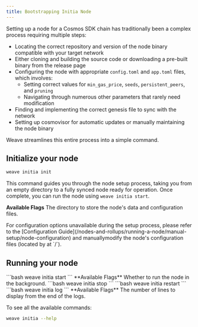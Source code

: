 ```yaml
---
title: Bootstrapping Initia Node
---
```


Setting up a node for a Cosmos SDK chain has traditionally been a complex process requiring multiple steps:
- Locating the correct repository and version of the node binary compatible with your target network
- Either cloning and building the source code or downloading a pre-built binary from the release page
- Configuring the node with appropriate `config.toml` and `app.toml` files, which involves:
    - Setting correct values for `min_gas_price`, `seeds`, `persistent_peers`, and `pruning`
    - Navigating through numerous other parameters that rarely need modification
- Finding and implementing the correct genesis file to sync with the network
- Setting up cosmovisor for automatic updates or manually maintaining the node binary

Weave streamlines this entire process into a simple command.

## Initialize your node

```bash
weave initia init
```
This command guides you through the node setup process, taking you from an empty directory to a fully synced node ready for operation.
Once complete, you can run the node using `weave initia start`.

**Available Flags**
<ParamField path="--initia-dir" type="string" default="~/.initia">
  The directory to store the node's data and configuration files.
</ParamField>

<Note>
For configuration options unavailable during the setup process, please refer to the [Configuration Guide](/nodes-and-rollups/running-a-node/manual-setup/node-configuration) and manuallymodify the node's configuration files (located by at `<initia-dir>/<app.toml|config.toml>`).
</Note>


## Running your node

<Tabs>
  <Tab title="Start">
    ```bash
    weave initia start
    ```
    **Available Flags**
    <ParamField path="--detach, -d" type="boolean" default="false">
      Whether to run the node in the background.
    </ParamField>
  </Tab>

  <Tab title="Stop">
    ```bash
    weave initia stop
    ```
  </Tab>

  <Tab title="Restart">
    ```bash
    weave initia restart
    ```
  </Tab>

  <Tab title="View logs">
    ```bash
    weave initia log
    ```
    **Available Flags**
    <ParamField path="-n" type="number" default="100">
      The number of lines to display from the end of the logs.
    </ParamField>
  </Tab>
</Tabs>

To see all the available commands: 
```bash
weave initia --help
```
